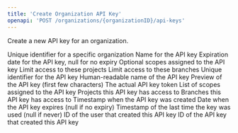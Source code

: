 ```yaml
---
title: 'Create Organization API Key'
openapi: 'POST /organizations/{organizationID}/api-keys'
---
```


Create a new API key for an organization.

<ParamField path="organizationID" type="string" required>
  Unique identifier for a specific organization
</ParamField>

<ParamField body="name" type="string" required>
  Name for the API key
</ParamField>
<ParamField body="expiry" type="string" format="date-time" nullable>
  Expiration date for the API key, null for no expiry
</ParamField>
<ParamField body="scopes" type="array" maxItems="50">
  Optional scopes assigned to the API key
</ParamField>
<ParamField body="projects" type="array" maxItems="50">
  Limit access to these projects
</ParamField>
<ParamField body="branches" type="array" maxItems="50">
  Limit access to these branches
</ParamField>

<ResponseField name="key" type="object">
  <Expandable title="Full API Key Object">
    <ResponseField name="id" type="string">
      Unique identifier for the API key
    </ResponseField>
    <ResponseField name="name" type="string">
      Human-readable name of the API key
    </ResponseField>
    <ResponseField name="preview" type="string">
      Preview of the API key (first few characters)
    </ResponseField>
    <ResponseField name="token" type="string">
      The actual API key token
    </ResponseField>
    <ResponseField name="scopes" type="array">
      List of scopes assigned to the API key
    </ResponseField>
    <ResponseField name="projects" type="array">
      Projects this API key has access to
    </ResponseField>
    <ResponseField name="branches" type="array">
      Branches this API key has access to
    </ResponseField>
    <ResponseField name="created_at" type="string" format="date-time">
      Timestamp when the API key was created
    </ResponseField>
    <ResponseField name="expiry" type="string" format="date-time" nullable>
      Date when the API key expires (null if no expiry)
    </ResponseField>
    <ResponseField name="last_used" type="string" format="date-time" nullable>
      Timestamp of the last time the key was used (null if never)
    </ResponseField>
    <ResponseField name="created_by" type="string" nullable>
      ID of the user that created this API key
    </ResponseField>
    <ResponseField name="created_by_key" type="string" nullable>
      ID of the API key that created this API key
    </ResponseField>
  </Expandable>
</ResponseField>
